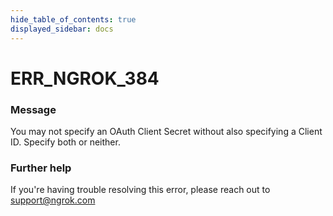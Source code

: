 ```yaml
---
hide_table_of_contents: true
displayed_sidebar: docs
---
```



# ERR_NGROK_384

### Message

You may not specify an OAuth Client Secret without also specifying a Client ID. Specify both or neither.

### Further help

If you're having trouble resolving this error, please reach out to [support@ngrok.com](mailto:support@ngrok.com?subject=Help%20with%20ERR_NGROK_384)

<ErrorDetails error="err_ngrok_384" />
